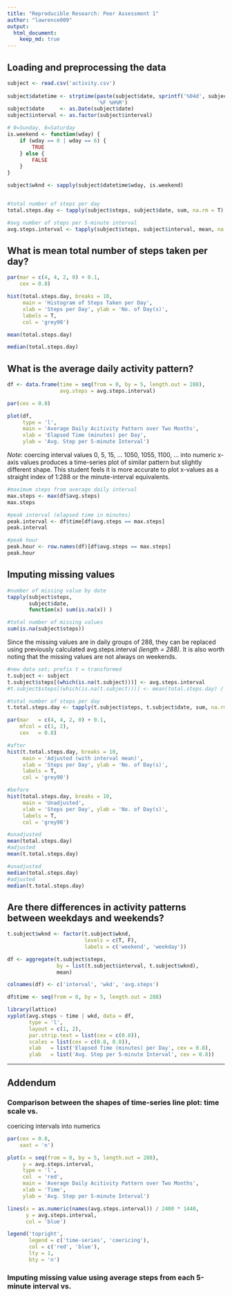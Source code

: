 ```yaml
---
title: "Reproducible Research: Peer Assessment 1"
author: "lawrence009"
output: 
  html_document:
    keep_md: true
---
```



## Loading and preprocessing the data
```r
subject <- read.csv('activity.csv')
    
subject$datetime <- strptime(paste(subject$date, sprintf('%04d', subject$interval)),
                             '%F %H%M')
subject$date     <- as.Date(subject$date)
subject$interval <- as.factor(subject$interval)

# 0=Sunday, 6=Saturday
is.weekend <- function(wday) {
    if (wday == 0 | wday == 6) {
        TRUE
    } else {
        FALSE
    }
}

subject$wknd <- sapply(subject$datetime$wday, is.weekend)


#total number of steps per day
total.steps.day <- tapply(subject$steps, subject$date, sum, na.rm = T)

#avg number of steps per 5-minute interval
avg.steps.interval <- tapply(subject$steps, subject$interval, mean, na.rm = T)
```


## What is mean total number of steps taken per day?
```r
par(mar = c(4, 4, 2, 0) + 0.1,
    cex = 0.8)

hist(total.steps.day, breaks = 10,
     main = 'Histogram of Steps Taken per Day',
     xlab = 'Steps per Day', ylab = 'No. of Day(s)',
     labels = T,
     col = 'grey90')

mean(total.steps.day)

median(total.steps.day)
```


## What is the average daily activity pattern?
```r
df <- data.frame(time = seq(from = 0, by = 5, length.out = 288),
                 avg.steps = avg.steps.interval)

par(cex = 0.8)

plot(df,
     type = 'l',
     main = 'Average Daily Acitivity Pattern over Two Months',
     xlab = 'Elapsed Time (minutes) per Day',
     ylab = 'Avg. Step per 5-minute Interval')
```

_Note:_ coercing interval values 0, 5, 15, ... 1050, 1055, 1100, ... into
numeric x-axis values produces a time-series plot of similar pattern but
slightly different shape.  This student feels it is more accurate to
plot x-values as a straight index of 1:288 or the minute-interval
equivalents.


```r
#maximum steps from average daily interval
max.steps <- max(df$avg.steps)
max.steps

#peak interval (elapsed time in minutes)
peak.interval <- df$time[df$avg.steps == max.steps]
peak.interval

#peak hour
peak.hour <- row.names(df)[df$avg.steps == max.steps]
peak.hour
```

## Imputing missing values
```r
#number of missing value by date
tapply(subject$steps,
       subject$date,
       function(x) sum(is.na(x)) )

#total number of missing values
sum(is.na(subject$steps))
```

Since the missing values are in daily groups of 288, they can be replaced using
previously calculated avg.steps.interval _(length = 288)_.  It is also worth
noting that the missing values are not always on weekends.

```r
#new data set; prefix t = transformed
t.subject <- subject
t.subject$steps[(which(is.na(t.subject)))] <- avg.steps.interval
#t.subject$steps[(which(is.na(t.subject)))] <- mean(total.steps.day) / 288

#total number of steps per day
t.total.steps.day <- tapply(t.subject$steps, t.subject$date, sum, na.rm = T)

par(mar   = c(4, 4, 2, 0) + 0.1,
    mfcol = c(1, 2),
    cex   = 0.8)

#after
hist(t.total.steps.day, breaks = 10,
     main = 'Adjusted (with interval mean)',
     xlab = 'Steps per Day', ylab = 'No. of Day(s)',
     labels = T,
     col = 'grey90')

#before
hist(total.steps.day, breaks = 10,
     main = 'Unadjusted',
     xlab = 'Steps per Day', ylab = 'No. of Day(s)',
     labels = T,
     col = 'grey90')

#unadjusted
mean(total.steps.day)
#adjusted
mean(t.total.steps.day)

#unadjusted
median(total.steps.day)
#adjusted
median(t.total.steps.day)
```



## Are there differences in activity patterns between weekdays and weekends?
```r

t.subject$wknd <- factor(t.subject$wknd,
                         levels = c(T, F),
                         labels = c('weekend', 'weekday'))

df <- aggregate(t.subject$steps,
                by = list(t.subject$interval, t.subject$wknd),
                mean)

colnames(df) <- c('interval', 'wkd', 'avg.steps')

df$time <- seq(from = 0, by = 5, length.out = 288)

library(lattice)
xyplot(avg.steps ~ time | wkd, data = df,
       type = 'l',
       layout = c(1, 2),
       par.strip.text = list(cex = c(0.8)),
       scales = list(cex = c(0.8, 0.8)),
       xlab   = list('Elapsed Time (minutes) per Day', cex = 0.8),
       ylab   = list('Avg. Step per 5-minute Interval', cex = 0.8))
```

***

## Addendum

### Comparison between the shapes of time-series line plot: time scale vs.
coericing intervals into numerics

```r
par(cex = 0.8,
    xaxt = 'n')

plot(x = seq(from = 0, by = 5, length.out = 288),
     y = avg.steps.interval,
     type = 'l',
     col  = 'red',
     main = 'Average Daily Acitivity Pattern over Two Months',
     xlab = 'Time',
     ylab = 'Avg. Step per 5-minute Interval')

lines(x = as.numeric(names(avg.steps.interval)) / 2400 * 1440,
      y = avg.steps.interval,
      col = 'blue')

legend('topright',
       legend = c('time-series', 'coericing'),
       col = c('red', 'blue'),
       lty = 1,
       bty = 'n')
```


### Imputing missing value using average steps from each 5-minute interval vs.
